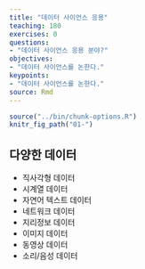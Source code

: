 ```yaml
---
title: "데이터 사이언스 응용"
teaching: 180
exercises: 0
questions:
- "데이터 사이언스 응용 분야?"
objectives:
- "데이터 사이언스를 논한다."
keypoints:
- "데이터 사이언스를 논한다."
source: Rmd
---
```


```r
source("../bin/chunk-options.R")
knitr_fig_path("01-")
```


## 다양한 데이터 {#data-types}


- 직사각형 데이터
- 시계열 데이터
- 자연어 텍스트 데이터
- 네트워크 데이터
- 지리정보 데이터
- 이미지 데이터
- 동영상 데이터
- 소리/음성 데이터
